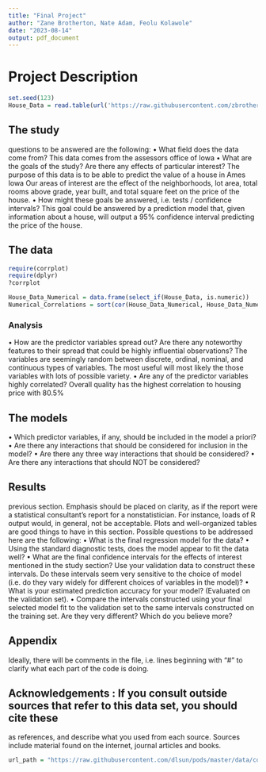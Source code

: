 ```yaml
---
title: "Final Project"
author: "Zane Brotherton, Nate Adam, Feolu Kolawole"
date: "2023-08-14"
output: pdf_document
---
```


# Project Description

```r
set.seed(123)
House_Data = read.table(url('https://raw.githubusercontent.com/zbrotherton2158/okadaStats/master/ames2000_NAfix.csv'), sep=',', header=T)
```

## The study
questions to be answered are the following:
• What field does the data come from?
  This data comes from the assessors office of Iowa
• What are the goals of the study? Are there any effects of particular interest?
  The purpose of this data is to be able to predict the value of a house in Ames Iowa
  Our areas of interest are the effect of the neighborhoods, lot area, total rooms above grade, year built, and total square feet on the price of the house. 
• How might these goals be answered, i.e. tests / confidence intervals?
  This goal could be answered by a prediction model that, given information about a house, will output a 95% confidence interval predicting the price of the house.

## The data

```r
require(corrplot)
require(dplyr)
?corrplot

House_Data_Numerical = data.frame(select_if(House_Data, is.numeric))
Numerical_Correlations = sort(cor(House_Data_Numerical, House_Data_Numerical$SalePrice))

```


### Analysis
• How are the predictor variables spread out? Are there any noteworthy features to their spread
that could be highly influential observations?
  The variables are seemingly random between discrete, ordinal, nominal, and continuous types of variables. The most useful will most likely the those variables with lots of possible variety.
• Are any of the predictor variables highly correlated?
  Overall quality has the highest correlation to housing price with 80.5%



## The models 
• Which predictor variables, if any, should be included in the model a priori?
• Are there any interactions that should be considered for inclusion in the model?
• Are there any three way interactions that should be considered?
• Are there any interactions that should NOT be considered?


## Results 
previous section. Emphasis should be placed on clarity, as if the report were a statistical consultant’s
report for a nonstatistician. For instance, loads of R output would, in general, not be acceptable. Plots
and well-organized tables are good things to have in this section. Possible questions to be addressed
here are the following:
• What is the final regression model for the data?
• Using the standard diagnostic tests, does the model appear to fit the data well?
• What are the final confidence intervals for the effects of interest mentioned in the study section?
Use your validation data to construct these intervals. Do these intervals seem very sensitive to the
choice of model (i.e. do they vary widely for different choices of variables in the model)?
• What is your estimated prediction accuracy for your model? (Evaluated on the validation set).
• Compare the intervals constructed using your final selected model fit to the validation set to the
same intervals constructed on the training set. Are they very different? Which do you believe
more?

## Appendix 
Ideally, there will be comments in the file, i.e. lines beginning with “#” to clarify what each part of the code is doing.

## Acknowledgements : If you consult outside sources that refer to this data set, you should cite these
as references, and describe what you used from each source. Sources include material found on the
internet, journal articles and books.

```r
url_path = "https://raw.githubusercontent.com/dlsun/pods/master/data/covid/"
```
